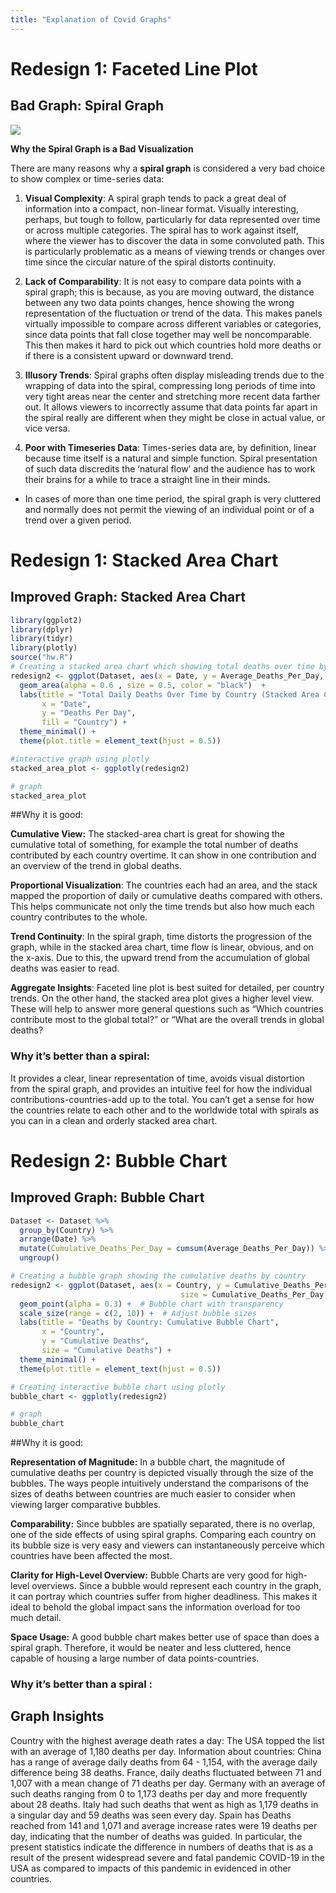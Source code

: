 ```yaml
---
title: "Explanation of Covid Graphs"
---
```


# Redesign 1: Faceted Line Plot

## Bad Graph: Spiral Graph

![](spiral_image.jpg)

**Why the Spiral Graph is a Bad Visualization**

There are many reasons why a **spiral graph** is considered a very bad choice to show complex or time-series data:

1.  **Visual Complexity**: A spiral graph tends to pack a great deal of information into a compact, non-linear format. Visually interesting, perhaps, but tough to follow, particularly for data represented over time or across multiple categories. The spiral has to work against itself, where the viewer has to discover the data in some convoluted path. This is particularly problematic as a means of viewing trends or changes over time since the circular nature of the spiral distorts continuity.

2.  **Lack of Comparability**: It is not easy to compare data points with a spiral graph; this is because, as you are moving outward, the distance between any two data points changes, hence showing the wrong representation of the fluctuation or trend of the data. This makes panels virtually impossible to compare across different variables or categories, since data points that fall close together may well be noncomparable. This then makes it hard to pick out which countries hold more deaths or if there is a consistent upward or downward trend.

3.  **Illusory Trends**: Spiral graphs often display misleading trends due to the wrapping of data into the spiral, compressing long periods of time into very tight areas near the center and stretching more recent data farther out. It allows viewers to incorrectly assume that data points far apart in the spiral really are different when they might be close in actual value, or vice versa.

4.  **Poor with Timeseries Data**: Times-series data are, by definition, linear because time itself is a natural and simple function. Spiral presentation of such data discredits the 'natural flow' and the audience has to work their brains for a while to trace a straight line in their minds.

-   In cases of more than one time period, the spiral graph is very cluttered and normally does not permit the viewing of an individual point or of a trend over a given period.



# Redesign 1: Stacked Area Chart

## Improved Graph: Stacked Area Chart

```r
library(ggplot2)
library(dplyr)
library(tidyr)
library(plotly)
source("hw.R")
# Creating a stacked area chart which showing total deaths over time by country
redesign2 <- ggplot(Dataset, aes(x = Date, y = Average_Deaths_Per_Day, fill = Country)) +
  geom_area(alpha = 0.6 , size = 0.5, color = "black")  +  
  labs(title = "Total Daily Deaths Over Time by Country (Stacked Area Chart)",
       x = "Date", 
       y = "Deaths Per Day",
       fill = "Country") +
  theme_minimal() +
  theme(plot.title = element_text(hjust = 0.5))

#interactive graph using plotly
stacked_area_plot <- ggplotly(redesign2)

# graph
stacked_area_plot

```

##Why it is good:

**Cumulative View:** The stacked-area chart is great for showing the cumulative total of something, for example the total number of deaths contributed by each country overtime. It can show in one contribution and an overview of the trend in global deaths.

**Proportional Visualization**: The countries each had an area, and the stack mapped the proportion of daily or cumulative deaths compared with others. This helps communicate not only the time trends but also how much each country contributes to the whole.

**Trend Continuity**: In the spiral graph, time distorts the progression of the graph, while in the stacked area chart, time flow is linear, obvious, and on the x-axis. Due to this, the upward trend from the accumulation of global deaths was easier to read.

**Aggregate Insights**: Faceted line plot is best suited for detailed, per country trends. On the other hand, the stacked area plot gives a higher level view. These will help to answer more general questions such as "Which countries contribute most to the global total?" or "What are the overall trends in global deaths?

### Why it's better than a spiral:

It provides a clear, linear representation of time, avoids visual distortion from the spiral graph, and provides an intuitive feel for how the individual contributions-countries-add up to the total. You can't get a sense for how the countries relate to each other and to the worldwide total with spirals as you can in a clean and orderly stacked area chart.

# Redesign 2: Bubble Chart

## Improved Graph: Bubble Chart

```r
Dataset <- Dataset %>%
  group_by(Country) %>%
  arrange(Date) %>%
  mutate(Cumulative_Deaths_Per_Day = cumsum(Average_Deaths_Per_Day)) %>%
  ungroup()

# Creating a bubble graph showing the cumulative deaths by country
redesign2 <- ggplot(Dataset, aes(x = Country, y = Cumulative_Deaths_Per_Day, 
                                      size = Cumulative_Deaths_Per_Day, color = Country)) +
  geom_point(alpha = 0.3) +  # Bubble chart with transparency
  scale_size(range = c(2, 10)) +  # Adjust bubble sizes
  labs(title = "Deaths by Country: Cumulative Bubble Chart", 
       x = "Country", 
       y = "Cumulative Deaths",
       size = "Cumulative Deaths") +
  theme_minimal() +
  theme(plot.title = element_text(hjust = 0.5))

# Creating interactive bubble chart using plotly
bubble_chart <- ggplotly(redesign2)

# graph
bubble_chart
```


##Why it is good:

**Representation of Magnitude:** In a bubble chart, the magnitude of cumulative deaths per country is depicted visually through the size of the bubbles. The ways people intuitively understand the comparisons of the sizes of deaths between countries are much easier to consider when viewing larger comparative bubbles.

**Comparability:** Since bubbles are spatially separated, there is no overlap, one of the side effects of using spiral graphs. Comparing each country on its bubble size is very easy and viewers can instantaneously perceive which countries have been affected the most.

**Clarity for High-Level Overview:** Bubble Charts are very good for high-level overviews. Since a bubble would represent each country in the graph, it can portray which countries suffer from higher deadliness. This makes it ideal to behold the global impact sans the information overload for too much detail.

**Space Usage:** A good bubble chart makes better use of space than does a spiral graph. Therefore, it would be neater and less cluttered, hence capable of housing a large number of data points-countries.

### Why it's better than a spiral : 

<!-- The bubble chart shows the relative size much clearer and is much easier to interpret at a glance. While the spiral graph, due to its overlapping points and confusing trends, did not state so clearly that some countries have higher or lower cumulative deaths, the bubble chart does. This clarity in perceived size avoids ambiguity from the shape of the spiral itself. -->


## Graph Insights
Country with the highest average death rates a day: The USA topped the list with an average of 1,180 deaths per day.
Information about countries:
China has a range of average daily deaths from 64 - 1,154, with the average daily difference being 38 deaths.
France, daily deaths fluctuated between 71 and 1,007 with a mean change of 71 deaths per day.
Germany with an average of such deaths ranging from 0 to 1,173 deaths per day and more frequently about 28 deaths.
Italy had such deaths that went as high as 1,179 deaths in a singular day and 59 deaths was seen every day.
Spain has Deaths reached from 141 and 1,071 and average increase rates were 19 deaths per day, indicating that the number of deaths was guided.
In particular, the present statistics indicate the difference in numbers of deaths that is as a result of the present widespread severe and fatal pandemic COVID-19 in the USA as compared to impacts of this pandemic in evidenced in other countries.